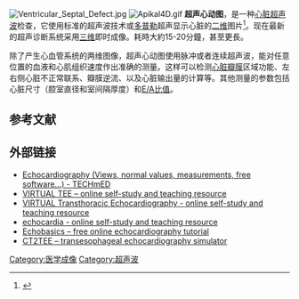 {{noteTA
|G1=Math
|G2=Physics
|G3=Medicine
|1=zh-cn:二维; zh-tw:2D;
|2=zh-cn:三维; zh-tw:3D;
}}
{{多個問題|
{{Expand|time=2017-05-16T03:23:28+00:00}}
{{expert}}
}}
{{medical}}
[[File:Ventricular_Septal_Defect.jpg|thumb]]
[[File:Apikal4D.gif|thumb]]
'''超声心动图'''，是一种[[心脏|心脏]][[超声波|超声波]]检查，它使用标准的超声波技术或[[多普勒|多普勒]]超声显示心脏的[[二维|二维]]图片<ref>{{Citation|last1=Cleve|first1=Jayne|title=Conducting a Cardiac Ultrasound Examination|date=2018|work=Echocardiography|pages=33–42|editor-last=Nihoyannopoulos|editor-first=Petros|publisher=Springer International Publishing|doi=10.1007/978-3-319-71617-6_2|isbn=9783319716176|last2=McCulloch|first2=Marti L.|editor2-last=Kisslo|editor2-first=Joseph}}</ref>。现在最新的超声诊断系统采用[[三维|三维]]即时成像。耗時大約15-20分鐘，甚至更長。

除了产生心血管系统的两维图像，超声心动图使用脉冲或者连续超声波，能对任意位置的血液和心肌组织速度作出准确的测量。这样可以检测[[心脏瓣膜|心脏瓣膜]]区域功能、左右侧心脏不正常联系、瓣膜逆流、以及心脏输出量的计算等。其他测量的参数包括心脏尺寸（腔室直径和室间隔厚度）和[[E/A比值|E/A比值]]。

==参考文献==
{{reflist}}

==外部链接==
{{Commons category}}
* [https://www.techmed.sk/en/echo/new-examination/ Echocardiography (Views, normal values, measurements, free software...) - TECHmED]
* [http://pie.med.utoronto.ca/tee VIRTUAL TEE – online self-study and teaching resource]
* [http://pie.med.utoronto.ca/tte VIRTUAL Transthoracic Echocardiography - online self-study and teaching resource]
* [https://echocardia.com echocardia - online self-study and teaching resource]
* [http://www.echobasics.de/ Echobasics – free online echocardiography tutorial]
* [http://www.ct2tee.agh.edu.pl/ CT2TEE – transesophageal echocardiography simulator]

{{医学影像}}
{{Authority control}}
[[Category:医学成像|Category:医学成像]]
[[Category:超声波|Category:超声波]]